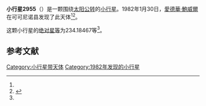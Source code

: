 {{Infobox planet
| bgcolour = #FFFFC0
| name = 2955 Newburn
| symbol = 
| image = 
| caption = 
| discovery = yes
| discovery_ref = 
| discoverer = [[愛德華·鮑威爾|愛德華·鮑威爾]]
| discovery_site = [[可可尼诺县|可可尼诺县]] 
| discovered = 1982年1月30日
| designations = yes
| mp_name = 
| named_after = 
| alt_names = 1982 BX1/ 1976 JG3 / 1979 FZ1
| mp_category = [[主带小行星|主带小行星]]
| orbit_ref = <ref name="a">[http://ssd.jpl.nasa.gov/sbdb.cgi?sstr=2955 2955 Newburn] {{Wayback|url=http://ssd.jpl.nasa.gov/sbdb.cgi?sstr=2955 |date=20200820031122 }}，小行星數據庫瀏覽器（JPL Small-Body Database Browser）－[[美国国家航空航天局|美国国家航空航天局]]喷气推进实验室</ref>
| epoch = 2456400.5 (2013年4月18日更新)
| aphelion = {{convert|2.4325771|AU|km|3|abbr=on|lk=out}}
| perihelion = {{convert|1.9284405|AU|km|3|abbr=on}}
| semimajor = {{convert|2.1805088|AU|km|3|abbr=on}}
| eccentricity = 0.1156007
| period = 1176.075527 [[日|日]]<br />3.22[[儒略年|儒略年]]
| avg_speed = 
| inclination = 3.59556
| asc_node = 32.50990
| mean_anomaly = 
| arg_peri = 234.18467
| satellites = 
| physical_characteristics = yes
| dimensions = 
| mass = 
| density = 
| surface_grav = 
| escape_velocity = 
| sidereal_day = 
| axial_tilt = 
| pole_ecliptic_lat = 
| pole_ecliptic_lon = 
| albedo = 
| temperatures= 
| temp_name1 = 
| mean_temp_1 = 
| max_temp_1 = 
| temp_name2 = 
| max_temp_2 = 
| spectral_type = 
| abs_magnitude = 234.18467
}}

'''小行星2955'''（{{lang-en|2955 Newburn}}）是一颗围绕[[太阳|太阳]][[公转|公转]]的[[小行星|小行星]]。1982年1月30日，[[愛德華·鮑威爾|愛德華·鮑威爾]]在可可尼诺县发现了此天体<ref name="a" /><ref>{{cite news|title=小行星列表|url=http://cfa-www.harvard.edu/iau/lists/NumberedMPs.txt|accessdate=2013-07-08|newspaper=哈佛大学|archive-date=2008-05-17|archive-url=https://web.archive.org/web/20080517010638/http://cfa-www.harvard.edu/iau/lists/NumberedMPs.txt|dead-url=no}}</ref>。

这颗小行星的[[绝对星等|绝对星等]]为234.18467等<ref name="a" />。

==参考文献==
{{reflist}}
{{Minor Planet Number|[[小行星2954|小行星2954]]|[[小行星2956|小行星2956]]}}

{{小天体}}

[[Category:小行星带天体|Category:小行星带天体]]
[[Category:1982年发现的小行星|Category:1982年发现的小行星]]

{{asteroid-stub}}